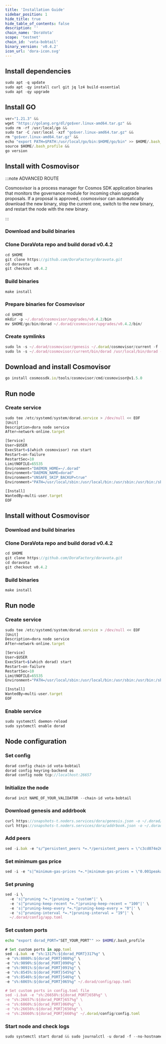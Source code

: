 ```yaml
---
title: 'Installation Guide'
sidebar_position: 1
hide_title: true
hide_table_of_contents: false
description: ''
chain_name: 'DoraVota'
scope: 'testnet'
chain_id: 'vota-bobtail'
binary_version: 'v0.4.2'
icon_url: 'dora-icon.svg'
---
```



<PageTitle
  iconUrl="img/dora-icon.svg"
  title="DoraVota Installation Guide"
  chainId="vota-bobtail"
  version="v0.4.2"
/>

## Install dependencies

```js
sudo apt -q update
sudo apt -qy install curl git jq lz4 build-essential
sudo apt -qy upgrade
```

## Install GO

```js
ver="1.21.3" &&
wget "https://golang.org/dl/go$ver.linux-amd64.tar.gz" &&
sudo rm -rf /usr/local/go &&
sudo tar -C /usr/local -xzf "go$ver.linux-amd64.tar.gz" &&
rm "go$ver.linux-amd64.tar.gz" &&
echo "export PATH=$PATH:/usr/local/go/bin:$HOME/go/bin" >> $HOME/.bash_profile &&
source $HOME/.bash_profile &&
go version
```

## Install with Cosmovisor

:::note ADVANCED ROUTE

Cosmosvisor is a process manager for Cosmos SDK application binaries that monitors the governance module for incoming chain upgrade proposals. If a proposal is approved, cosmosvisor can automatically download the new binary, stop the current one, switch to the new binary, and restart the node with the new binary.

:::

### Download and build binaries

### Clone DoraVota repo and build dorad v0.4.2

```js
cd $HOME
git clone https://github.com/DoraFactory/doravota.git
cd doravota
git checkout v0.4.2
```

### Build binaries

```js
make install
```

### Prepare binaries for Cosmovisor

```js
cd $HOME
mkdir -p ~/.dorad/cosmovisor/upgrades/v0.4.2/bin
mv $HOME/go/bin/dorad ~/.dorad/cosmovisor/upgrades/v0.4.2/bin/
```

### Create symlinks

```js
sudo ln -s ~/.dorad/cosmovisor/genesis ~/.dorad/cosmovisor/current -f
sudo ln -s ~/.dorad/cosmovisor/current/bin/dorad /usr/local/bin/dorad -f
```

## Download and install Cosmovisor

```js
go install cosmossdk.io/tools/cosmovisor/cmd/cosmovisor@v1.5.0
```

## Run node

### Create service

```js
sudo tee /etc/systemd/system/dorad.service > /dev/null << EOF
[Unit]
Description=dora node service
After=network-online.target

[Service]
User=$USER
ExecStart=$(which cosmovisor) run start
Restart=on-failure
RestartSec=10
LimitNOFILE=65535
Environment="DAEMON_HOME=~/.dorad"
Environment="DAEMON_NAME=dorad"
Environment="UNSAFE_SKIP_BACKUP=true"
Environment="PATH=/usr/local/sbin:/usr/local/bin:/usr/sbin:/usr/bin:/sbin:/bin:/usr/games:/usr/local/games:/snap/bin:~/.dorad/cosmovisor/current/bin"

[Install]
WantedBy=multi-user.target
EOF
```

## Install without Cosmovisor

### Download and build binaries

### Clone DoraVota repo and build dorad v0.4.2

```js
cd $HOME
git clone https://github.com/DoraFactory/doravota.git
cd doravota
git checkout v0.4.2
```

### Build binaries

```js
make install
```

## Run node

### Create service

```js
sudo tee /etc/systemd/system/dorad.service > /dev/null << EOF
[Unit]
Description=dora node service
After=network-online.target

[Service]
User=$USER
ExecStart=$(which dorad) start
Restart=on-failure
RestartSec=10
LimitNOFILE=65535
Environment="PATH=/usr/local/sbin:/usr/local/bin:/usr/sbin:/usr/bin:/sbin:/bin:/usr/games:/usr/local/games:/snap/bin"

[Install]
WantedBy=multi-user.target
EOF
```

### Enable service

```js
sudo systemctl daemon-reload
sudo systemctl enable dorad
```

## Node configuration

### Set config

```js
dorad config chain-id vota-bobtail
dorad config keyring-backend os
dorad config node tcp://localhost:26657
```

### Initialize the node

```js
dorad init NAME_OF_YOUR_VALIDATOR --chain-id vota-bobtail
```

### Download genesis and addrbook

```js
curl https://snapshots-t.noders.services/dora/genesis.json -o ~/.dorad/config/genesis.json
curl https://snapshots-t.noders.services/dora/addrbook.json -o ~/.dorad/config/addrbook.json
```

### Add peers

```js
sed -i.bak -e "s/^persistent_peers *=.*/persistent_peers = \"c3cd074e26cfc745d797f726b2909fdcca2b85ac@dora-t-rpc.noders.services:37656\"/" ~/.dorad/config/config.toml
```

### Set minimum gas price

```js
sed -i -e "s|^minimum-gas-prices *=.*|minimum-gas-prices = \"0.001peaka\"|" ~/.dorad/config/app.toml
```

### Set pruning

```js
sed -i \
  -e 's|^pruning *=.*|pruning = "custom"|' \
  -e 's|^pruning-keep-recent *=.*|pruning-keep-recent = "100"|' \
  -e 's|^pruning-keep-every *=.*|pruning-keep-every = "0"|' \
  -e 's|^pruning-interval *=.*|pruning-interval = "19"|' \
  ~/.dorad/config/app.toml
```

### Set custom ports

```bash
echo "export dorad_PORT="SET_YOUR_PORT"" >> $HOME/.bash_profile
```

```js
# Set custom ports in app.toml
sed -i.bak -e "s%:1317%:${dorad_PORT}317%g" \
-e "s%:8080%:${dorad_PORT}080%g" \
-e "s%:9090%:${dorad_PORT}090%g" \
-e "s%:9091%:${dorad_PORT}091%g" \
-e "s%:8545%:${dorad_PORT}545%g" \
-e "s%:8546%:${dorad_PORT}546%g" \
-e "s%:6065%:${dorad_PORT}065%g" ~/.dorad/config/app.toml

# Set custom ports in config.toml file
sed -i.bak -e "s%:26658%:${dorad_PORT}658%g" \
-e "s%:26657%:${dorad_PORT}657%g" \
-e "s%:6060%:${dorad_PORT}060%g" \
-e "s%:26656%:${dorad_PORT}656%g" \
-e "s%:26660%:${dorad_PORT}660%g" ~/.dorad/config/config.toml
```

### Start node and check logs

```js
sudo systemctl start dorad && sudo journalctl -u dorad -f --no-hostname -o cat
```
